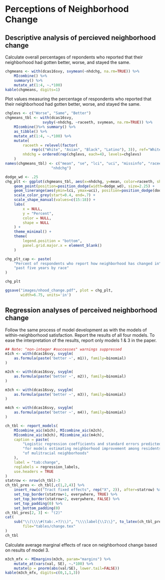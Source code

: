 # Perceptions of Neighborhood Change

## Descriptive analysis of percieved neighborhood change

Calculate overall percentages of repondents who reported that their neighborhood had gotten better, worse, and stayed the same. 

```r
chgmeans <- with(dcas16svy, svymean(~nhdchg, na.rm=TRUE)) %>%
    MIcombine() %>%
    summary() %>%
    mutate_at(1:4, ~.*100)
kable(chgmeans, digits=1)

```

Plot values measuring the percentage of respondents who reported that their neighborhood had gotten better, worse, and stayed the same. 

```r
chglevs <- c("Worse", "Same", "Better")
chgmeans_tbl <- with(dcas16svy, 
                 svyby(~nhdchg, ~raceeth, svymean, na.rm=TRUE)) %>%
    MIcombine()%>% summary() %>%
    as_tibble() %>%
    mutate_at(1:4, ~.*100) %>%
    mutate(
        raceeth = relevel(factor(
            rep(c("White", "Asian", "Black", "Latino"), 3)), ref="White"),
        nhdchg = ordered(rep(chglevs, each=4), levels=chglevs)
    )
names(chgmeans_tbl) <- c("mean", "se", "lci", "uci", "missinfo", "raceeth", 
                     "nhdchg")

dodge_wd <- .25
chg_plt <- ggplot(chgmeans_tbl, aes(x=nhdchg, y=mean, color=raceeth, shape=raceeth)) +
    geom_point(position=position_dodge(width=dodge_wd), size=2.25) +
    geom_linerange(aes(ymin=lci, ymax=uci), position=position_dodge(dodge_wd)) +
    scale_color_grey(start=0.4, end=.7) +
    scale_shape_manual(values=c(15:18)) +
    labs(
        x = NULL,
        y = "Percent",
        color = NULL, 
        shape = NULL
    ) +
    theme_minimal() +
    theme(
        legend.position = "bottom",
        panel.grid.major.x = element_blank()
    )

chg_plt_cap <- paste(
    "Percent of respondents who report how neighborhood has changed in",
    "past five years by race"
)

```

```r
chg_plt

ggsave("images/nhood_change.pdf", plot = chg_plt,
       width=6.75, units='in')

```

## Regression analyses of perceived neighborhood change

Follow the same process of model development as with the models of within-neighborhood satisfaction. Report the results of all four models. To ease the interpretation of the results, report only models 1 & 3 in the paper. 

```r
## Note: "non-integer #successes" warnings suppressed
m1ch <- with(dcas16svy, svyglm(
    as.formula(paste('better ~', m1)), family=binomial)
)

m2ch <- with(dcas16svy, svyglm(
    as.formula(paste('better ~', m2)), family=binomial)
)

m3ch <- with(dcas16svy, svyglm(
    as.formula(paste('better ~', m3)), family=binomial)
)

m4ch <- with(dcas16svy, svyglm(
    as.formula(paste('better ~', m4)), family=binomial)
)

ch_tbl <- report_models(
    MIcombine_aic(m1ch), MIcombine_aic(m2ch),
    MIcombine_aic(m3ch), MIcombine_aic(m4ch),
    caption = paste(
        "Logistic regression coefficients and standard errors predicted",
        "for models estimating neighborhood improvement among residents",
        "of mulitracial neighborhoods"
    ),
    label = "tab:change",
    reglabels = regression_labels,
    use.headers = TRUE
)
statrow <- nrow(ch_tbl)-3
ch_tbl_pres <- ch_tbl[,c(1,2,4)] %>%
    insert_row(c("Tract fixed effects", rep("X", 2)), after=statrow) %>%
    set_top_border(statrow+1, everywhere, TRUE) %>%
    set_top_border(statrow+2, everywhere, FALSE) %>% 
    set_top_padding(0) %>%
    set_bottom_padding(0)
ch_tbl_pres[2, 3] <- "(2)"
cat(
    sub("\\(\\\\#(tab:.+?)\\)", "\\\\label{\\1\\}", to_latex(ch_tbl_pres)),
        file="tables/change.tex"
)
ch_tbl

```

Calculate average marginal effects of race on neighborhood change based on results of model 3.  

```r
m3ch_mfx <- MImargins(m3ch, param="margins") %>%
    mutate_at(vars(val, SE), ~.*100) %>%
    mutate(p = pnorm(abs(val/SE), lower.tail=FALSE))
kable(m3ch_mfx, digits=c(0,1,1,3))

```

